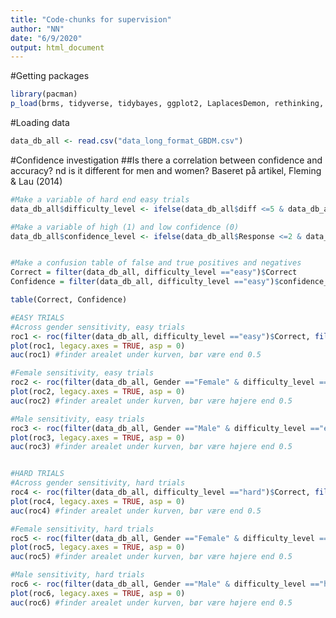 ```yaml
---
title: "Code-chunks for supervision"
author: "NN"
date: "6/9/2020"
output: html_document
---
```


#Getting packages
```r
library(pacman)
p_load(brms, tidyverse, tidybayes, ggplot2, LaplacesDemon, rethinking, tidyr, reshape2, tibble, plotly, jpeg, tm, ggrepel, utils, boot, Hmisc, scales, gridExtra, pROC)
```

#Loading data
```r
data_db_all <- read.csv("data_long_format_GBDM.csv")
```

#Confidence investigation
##Is there a correlation between confidence and accuracy? nd is it different for men and women? Baseret på artikel, Fleming & Lau (2014)
```r

#Make a variable of hard end easy trials
data_db_all$difficulty_level <- ifelse(data_db_all$diff <=5 & data_db_all$diff >=-5, "hard", "easy")

#Make a variable of high (1) and low confidence (0)
data_db_all$confidence_level <- ifelse(data_db_all$Response <=2 & data_db_all$Response >=-2, 0, 1) #Motiver threshold!


#Make a confusion table of false and true positives and negatives
Correct = filter(data_db_all, difficulty_level =="easy")$Correct
Confidence = filter(data_db_all, difficulty_level =="easy")$confidence_level

table(Correct, Confidence)

#EASY TRIALS
#Across gender sensitivity, easy trials
roc1 <- roc(filter(data_db_all, difficulty_level =="easy")$Correct, filter(data_db_all, difficulty_level =="easy")$confidence_level)
plot(roc1, legacy.axes = TRUE, asp = 0)
auc(roc1) #finder arealet under kurven, bør være end 0.5

#Female sensitivity, easy trials
roc2 <- roc(filter(data_db_all, Gender =="Female" & difficulty_level =="easy")$Correct, filter(data_db_all, Gender =="Female" & difficulty_level =="easy")$Response)
plot(roc2, legacy.axes = TRUE, asp = 0)
auc(roc2) #finder arealet under kurven, bør være højere end 0.5

#Male sensitivity, easy trials 
roc3 <- roc(filter(data_db_all, Gender =="Male" & difficulty_level =="easy")$Correct, filter(data_db_all, Gender =="Male" & difficulty_level =="easy")$Response)
plot(roc3, legacy.axes = TRUE, asp = 0)
auc(roc3) #finder arealet under kurven, bør være højere end 0.5


#HARD TRIALS
#Across gender sensitivity, hard trials
roc4 <- roc(filter(data_db_all, difficulty_level =="hard")$Correct, filter(data_db_all, difficulty_level =="hard")$confidence_level)
plot(roc4, legacy.axes = TRUE, asp = 0)
auc(roc4) #finder arealet under kurven, bør være end 0.5

#Female sensitivity, hard trials
roc5 <- roc(filter(data_db_all, Gender =="Female" & difficulty_level =="hard")$Correct, filter(data_db_all, Gender =="Female" & difficulty_level =="hard")$Response)
plot(roc5, legacy.axes = TRUE, asp = 0)
auc(roc5) #finder arealet under kurven, bør være højere end 0.5

#Male sensitivity, hard trials 
roc6 <- roc(filter(data_db_all, Gender =="Male" & difficulty_level =="hard")$Correct, filter(data_db_all, Gender =="Male" & difficulty_level =="hard")$Response)
plot(roc6, legacy.axes = TRUE, asp = 0)
auc(roc6) #finder arealet under kurven, bør være højere end 0.5

```
